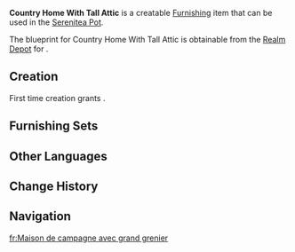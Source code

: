 {{Furnishing Infobox
|id             = 370205
|image          = Item Country Home With Tall Attic.png
|category       = Building
|subcategory    = Mondstadt
|rarity         = 3
|adeptal_energy = 60
|load           = 300
|reduced_load   = 149
|description    = A Mondstadt-style countryside building. It has an attic tall enough to store lots of things.
|blueprint      = [[Realm Depot]]
}}
'''Country Home With Tall Attic''' is a creatable [[Furnishing]] item that can be used in the [[Serenitea Pot]].

The blueprint for Country Home With Tall Attic is obtainable from the [[Realm Depot]] for {{Item|Realm Currency|24|x=160}}.

==Creation==
First time creation grants {{Item|Trust|24|x=60}}.
{{Recipe
|type = Creation
|time = 14h
|Fir Wood = 12
|Birch Wood = 6
|sort = Fir Wood,Birch Wood
}}

==Furnishing Sets==
{{Craft Usage}}

==Other Languages==
{{Other Languages
|en      = Country Home With Tall Attic
|zhs     = 高大阁楼的乡间住宅
|zhs_rm  = Gāodà Gélóu de Xiāngjiān Zhùzhái
|zht     = 高大閣樓的鄉間住宅
|zht_rm  = Gāodà Gélóu de Xiāngjiān Zhùzhái
|ja      = 広い屋根裏部屋のある田舎の家屋
|ja_rm   = Hiroi Yaneurabeya no Aru Inaka no Kaoku
|ko      = 넓은 다락방이 있는 시골 주택
|ko_rm   = 
|es      = Casa rural con buhardilla
|fr      = Maison de campagne avec grand grenier
|ru      = Сельский дом с высоким чердаком
|th      = บ้านชนบทใต้หลังคาสูง
|th_rm   = 
|vi      = Nhà Gác Cao Nông Thôn
|de      = Bauernhaus mit hoher Mansarde
|id      = Rumah Pedesaan dengan Loteng Tinggi
|pt      = Casa de Campo com Sótão Alto
}}

==Change History==
{{Change History|1.5}}

==Navigation==
{{Furnishing Navbox/Exterior|building}}

[[fr:Maison de campagne avec grand grenier]]